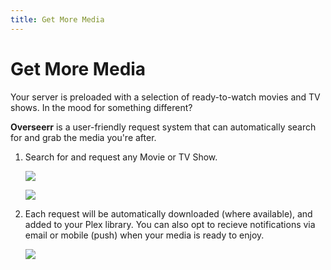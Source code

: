 ```yaml
---
title: Get More Media
---
```


# Get More Media

Your server is preloaded with a selection of ready-to-watch movies and TV shows. In the mood for something different? 

**Overseerr** is a user-friendly request system that can automatically search for and grab the media you're after.

1. Search for and request any Movie or TV Show.

    ![](img/overseerr/request.png)

    ![](img/overseerr/discover.png)

2. Each request will be automatically downloaded (where available), and added to your Plex library. You can also opt to recieve notifications via email or mobile (push) when your media is ready to enjoy.

    ![](img/overseerr/email.png)

